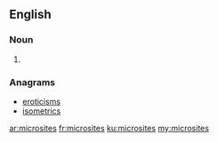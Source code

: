 ==English==

===Noun===
{{head|en|plural}}

# {{plural of|microsite|lang=en|nocat=1}}

===Anagrams===
* [[eroticisms#English|eroticisms]]
* [[isometrics#English|isometrics]]

[[ar:microsites]]
[[fr:microsites]]
[[ku:microsites]]
[[my:microsites]]